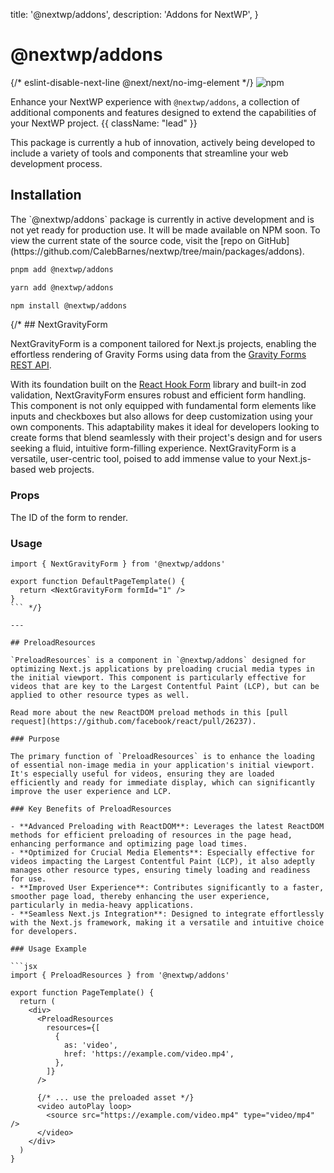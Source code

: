 
  title: '@nextwp/addons',
  description: 'Addons for NextWP',
}

# @nextwp/addons

<div className="not-prose my-5 flex gap-3">
  <Link href="https://www.npmjs.com/package/@nextwp/addons" target="_blank">
    {/* eslint-disable-next-line @next/next/no-img-element */}
    <img src="https://img.shields.io/npm/v/@nextwp/addons" alt="npm" />
  </Link>
</div>

Enhance your NextWP experience with `@nextwp/addons`, a collection of additional components and features designed to extend the capabilities of your NextWP project. {{ className: "lead" }}

This package is currently a hub of innovation, actively being developed to include a variety of tools and components that streamline your web development process.

## Installation

<Note>
  The `@nextwp/addons` package is currently in active development and is not yet
  ready for production use. It will be made available on NPM soon. To view the
  current state of the source code, visit the [repo on
  GitHub](https://github.com/CalebBarnes/nextwp/tree/main/packages/addons).
</Note>

<CodeGroup>

```bash {{ title: "pnpm" }}
pnpm add @nextwp/addons
```

```bash {{ title: "yarn" }}
yarn add @nextwp/addons
```

```bash {{ title: "npm" }}
npm install @nextwp/addons
```

</CodeGroup>
{/* 
## NextGravityForm

NextGravityForm is a component tailored for Next.js projects, enabling the effortless rendering of Gravity Forms using data from the [Gravity Forms REST API](https://docs.gravityforms.com/rest-api-v2/).

With its foundation built on the [React Hook Form](https://react-hook-form.com/) library and built-in zod validation, NextGravityForm ensures robust and efficient form handling. This component is not only equipped with fundamental form elements like inputs and checkboxes but also allows for deep customization using your own components. This adaptability makes it ideal for developers looking to create forms that blend seamlessly with their project's design and for users seeking a fluid, intuitive form-filling experience. NextGravityForm is a versatile, user-centric tool, poised to add immense value to your Next.js-based web projects.

### Props

<Properties>
  <Property name="formId" type="string (required)">
    The ID of the form to render.
  </Property>
</Properties>

### Usage

````tsx {{ title: 'src/templates/page/default.tsx' }}
import { NextGravityForm } from '@nextwp/addons'

export function DefaultPageTemplate() {
  return <NextGravityForm formId="1" />
}
``` */}

---

## PreloadResources

`PreloadResources` is a component in `@nextwp/addons` designed for optimizing Next.js applications by preloading crucial media types in the initial viewport. This component is particularly effective for videos that are key to the Largest Contentful Paint (LCP), but can be applied to other resource types as well.

Read more about the new ReactDOM preload methods in this [pull request](https://github.com/facebook/react/pull/26237).

### Purpose

The primary function of `PreloadResources` is to enhance the loading of essential non-image media in your application's initial viewport. It's especially useful for videos, ensuring they are loaded efficiently and ready for immediate display, which can significantly improve the user experience and LCP.

### Key Benefits of PreloadResources

- **Advanced Preloading with ReactDOM**: Leverages the latest ReactDOM methods for efficient preloading of resources in the page head, enhancing performance and optimizing page load times.
- **Optimized for Crucial Media Elements**: Especially effective for videos impacting the Largest Contentful Paint (LCP), it also adeptly manages other resource types, ensuring timely loading and readiness for use.
- **Improved User Experience**: Contributes significantly to a faster, smoother page load, thereby enhancing the user experience, particularly in media-heavy applications.
- **Seamless Next.js Integration**: Designed to integrate effortlessly with the Next.js framework, making it a versatile and intuitive choice for developers.

### Usage Example

```jsx
import { PreloadResources } from '@nextwp/addons'

export function PageTemplate() {
  return (
    <div>
      <PreloadResources
        resources={[
          {
            as: 'video',
            href: 'https://example.com/video.mp4',
          },
        ]}
      />

      {/* ... use the preloaded asset */}
      <video autoPlay loop>
        <source src="https://example.com/video.mp4" type="video/mp4" />
      </video>
    </div>
  )
}
````
